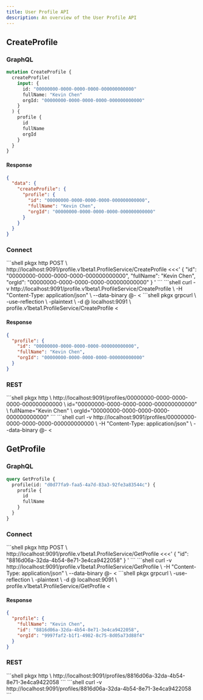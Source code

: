 ```yaml
---
title: User Profile API
description: An overview of the User Profile API
---
```



## CreateProfile

### GraphQL

```graphql
mutation CreateProfile {
  createProfile(
    input: {
      id: "00000000-0000-0000-0000-000000000000"
      fullName: "Kevin Chen"
      orgId: "00000000-0000-0000-0000-000000000000"
    }
  ) {
    profile {
      id
      fullName
      orgId
    }
  }
}
```

#### Response

```json
{
  "data": {
    "createProfile": {
      "profile": {
        "id": "00000000-0000-0000-0000-000000000000",
        "fullName": "Kevin Chen",
        "orgId": "00000000-0000-0000-0000-000000000000"
      }
    }
  }
}
```

### Connect

<Tabs>
  <TabItem label="HTTPie">
  ```shell
  pkgx http POST \
    http://localhost:9091/profile.v1beta1.ProfileService/CreateProfile <<<'
    {
      "id": "00000000-0000-0000-0000-000000000000",
      "fullName": "Kevin Chen",
      "orgId": "00000000-0000-0000-0000-000000000000"
    }
    '
  ```
  </TabItem>
  <TabItem label="curl">
  ```shell
  curl -v http://localhost:9091/profile.v1beta1.ProfileService/CreateProfile \
    -H "Content-Type: application/json" \
    --data-binary @- <<EOF
    {
      "id": "00000000-0000-0000-0000-000000000000",
      "fullName": "Kevin Chen",
      "orgId": "00000000-0000-0000-0000-000000000000"
    }
  EOF
  ```
  </TabItem>
  <TabItem label="grpcurl">
  ```shell
  pkgx grpcurl \
    -use-reflection \
    -plaintext \
    -d @ localhost:9091 \
    profile.v1beta1.ProfileService/CreateProfile <<EOM
  {
    "id": "00000000-0000-0000-0000-000000000000",
    "fullName": "Kevin Chen",
    "orgId": "00000000-0000-0000-0000-000000000000"
  }
  EOM
  ```
  </TabItem>
</Tabs>

#### Response

```json
{
  "profile": {
    "id": "00000000-0000-0000-0000-000000000000",
    "fullName": "Kevin Chen",
    "orgId": "00000000-0000-0000-0000-000000000000"
  }
}
```

### REST

<Tabs>
  <TabItem label="HTTPie">
  ```shell
  pkgx http \
    http://localhost:9091/profiles/00000000-0000-0000-0000-000000000000 \
      id="00000000-0000-0000-0000-000000000000" \
      fullName="Kevin Chen" \
      orgId="00000000-0000-0000-0000-000000000000"
  ```
  </TabItem>
  <TabItem label="curl">
  ```shell
  curl -v http://localhost:9091/profiles/00000000-0000-0000-0000-000000000000 \
    -H "Content-Type: application/json" \
    --data-binary @- <<EOF
    {
      "id": "00000000-0000-0000-0000-000000000000",
      "fullName": "Kevin Chen",
      "orgId": "00000000-0000-0000-0000-000000000000"
    }
  EOF
  ```
  </TabItem>
</Tabs>

## GetProfile

### GraphQL

```graphql
query GetProfile {
  profile(id: "d0d77fa9-faa5-4a7d-83a3-92fe3a83544c") {
    profile {
      id
      fullName
    }
  }
}
```

### Connect

<Tabs>
  <TabItem label="HTTPie">
  ```shell
  pkgx http POST \
    http://localhost:9091/profile.v1beta1.ProfileService/GetProfile <<<'
    {
      "id": "8816d06a-32da-4b54-8e71-3e4ca9422058"
    }
    '
  ```
  </TabItem>
  <TabItem label="curl">
  ```shell
  curl -v http://localhost:9091/profile.v1beta1.ProfileService/GetProfile \
    -H "Content-Type: application/json" \
    --data-binary @- <<EOF
    {
      "id": "8816d06a-32da-4b54-8e71-3e4ca9422058"
    }
  EOF
  ```
  </TabItem>
  <TabItem label="grpcurl">
  ```shell
  pkgx grpcurl \
    -use-reflection \
    -plaintext \
    -d @ localhost:9091 \
    profile.v1beta1.ProfileService/GetProfile <<EOM
  {
    "id": "8816d06a-32da-4b54-8e71-3e4ca9422058"
  }
  EOM
  ```
  </TabItem>
</Tabs>

#### Response

```json
{
  "profile": {
    "fullName": "Kevin Chen",
    "id": "8816d06a-32da-4b54-8e71-3e4ca9422058",
    "orgId": "9997faf2-b1f1-4982-8c75-8d05a73d88f4"
  }
}
```

### REST

<Tabs>
  <TabItem label="HTTPie">
  ```shell
  pkgx http \
    http://localhost:9091/profiles/8816d06a-32da-4b54-8e71-3e4ca9422058
  ```
  </TabItem>
  <TabItem label="curl">
  ```shell
  curl -v http://localhost:9091/profiles/8816d06a-32da-4b54-8e71-3e4ca9422058
  ```
  </TabItem>
</Tabs>
